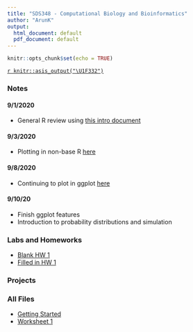 ```yaml
---
title: "SDS348 - Computational Biology and Bioinformatics"
author: "ArunK"
output:
  html_document: default
  pdf_document: default
---
```


```r
knitr::opts_chunk$set(echo = TRUE)
```

[`r knitr::asis_output("\U1F332")`](https://arun-krishnaraj.github.io/evergreen)

### Notes
#### 9/1/2020
- General R review using [this intro document](C:/Users/arunk/Desktop/Site Rmd Repo/GettingStarted.R)

#### 9/3/2020
- Plotting in non-base R [here](C:/Users/arunk/Desktop/Site Rmd Repo/WS2.Rmd)

#### 9/8/2020
- Continuing to plot in ggplot [here](https://arun-krishnaraj.github.io)

#### 9/10/20
- Finish ggplot features
- Introduction to probability distributions and simulation

### Labs and Homeworks
- [Blank HW 1](C:/Users/arunk/Desktop/Site Rmd Repo/HW1.Rmd)
- [Filled in HW 1](C:/Users/arunk/Desktop/Site Rmd Repo/HW1-Krishnaraj.Rmd)

### Projects

### All Files
- [Getting Started](C:/Users/arunk/Desktop/Site Rmd Repo/GettingStarted.R)
- [Worksheet 1](C:/Users/arunk/Desktop/Site Rmd Repo/WS1.Rmd)